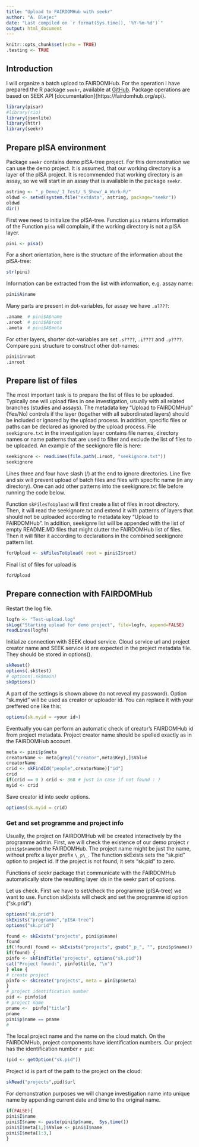 ```yaml
---
title: "Upload to FAIRDOMHub with seekr"
author: "A. Blejec"
date: "Last compiled on `r format(Sys.time(), '%Y-%m-%d')`"
output: html_document
---
```


```r
knitr::opts_chunk$set(echo = TRUE)
.testing <- TRUE
```

## Introduction

I will organize a batch upload to FAIRDOMHub. For the operation I have prepared the R package `seekr`, available at [GitHub](https://github.com/NIB-SI/seekr). Package operations are based on SEEK API [documentation]{https://fairdomhub.org/api}.

```r
library(pisar)
#library(rio)
library(jsonlite)
library(httr)
library(seekr)
```


## Prepare pISA environment

Package `seekr` contains demo pISA-tree project. For this demonstration we can use the demo project. It is assumed, that our working directory is a layer of the pISA project. It is recommended that working directory is an assay, so we will start in an assay that is available in the package `seekr`.

```r
astring <- "_p_Demo/_I_Test/_S_Show/_A_Work-R/"
oldwd <- setwd(system.file("extdata", astring, package="seekr"))
oldwd
dir()
```

First wee need to initialize the pISA-tree. Function `pisa` returns information of the Function `pisa` will complain, if the working directory is not a pISA layer.

```r
pini <- pisa()
```

For a short orientation, here is the structure of the information about the pISA-tree:

```r
str(pini)
```

Information can be extracted from the list with information, e.g. assay name: 
```r
pini$A$name
```

Many parts are present in dot-variables, for assay we have `.a????`:

```r
.aname  # pini$A$name
.aroot  # pini$A$root
.ameta  # pini$A$meta
```

For other layers, shorter dot-variables are set `.s????`, `.i????` and `.p????`. Compare `pini` structure to construct other dot-names:
```r
pini$inroot
.inroot
```

## Prepare list of files

The most important task is to prepare the list of files to be uploaded. Typically one will upload files in one investigation, usually with all related branches (studies and assays). The metadata key "Upload to FAIRDOMHub" (Yes/No) controls if the layer (together with all subordinated layers) should be included or ignored by the upload process. In addition,  specific files or paths can be declared as ignored by the upload process. 
File `seekignore.txt` in the investigation layer contains file names, directory names or name patterns that are used to filter and exclude the list of files to be uploaded. An example of the seekignore file is here:

```r
seekignore <- readLines(file.path(.iroot, "seekignore.txt"))
seekignore
```

Lines three and four have slash (/) at the end to ignore directories. Line five and six will prevent upload of batch files and files with specific name (in any directory). One can add other patterns into the seekignore.txt file before running the code below.

Function `skFilesToUpload` will first create a list of files in root directory. Then, it will read the seekignore.txt and extend it with patterns of layers that should not be uploaded according to metadata key "Upload to FAIRDOMHub".
In addition, seekignre list will be appended with the list of empty README.MD files that might clutter the FAIRDOMHub list of files.
Then it will filter it according to declarations in the combined seekignore pattern list.

```r
forUpload <- skFilesToUpload( root = pini$I$root)
```

Final list of files for upload is

```r
forUpload
```

## Prepare connection with FAIRDOMHub

Restart the log file.

```r
logfn <- "Test-upload.log"
skLog("Starting upload for demo project", file=logfn, append=FALSE)
readLines(logfn)
```

Initialize connection with SEEK cloud service. Cloud service url and project creator name and SEEK service id are expected in the project metadata file. They should be stored in options().

```r
skReset()
options(.sk$test)
# options(.sk$main)
skOptions()
```

A part of the settings is shown above (to not reveal my password). Option "sk.myid" will be used as creator or uploader id. You can replace it with your preffered one like this:

```r
options(sk.myid = <your id>)
```

Eventually you can perform an automatic check of creator's FAIRDOMHub id from project metadata. Project creator name should be spelled exactly as in the FAIRDOMHub account.

```r
meta <- pini$p$meta
creatorName <- meta[grepl("creator",meta$Key),]$Value
creatorName
crid <- skFindId("people",creatorName)["id"]
crid
if(crid == 0 ) crid <- 368 # just in case if not found : )
myid <- crid
```

Save creator id into seekr options.

```r
options(sk.myid = crid)
```


### Get and set programme and project info

Usually, the project on FAIRDOMHub will be created interactively by the programme admin. First, we will check the existence of our demo project `r pini$p$name`on the FAIRDOMHub. The project name might be just the name, without prefix a layer prefix `\_p\_`. The function skExists sets the "sk.pid" option to project id. If the project is not found, it sets "sk.pid" to zero.

Functions of seekr package that communicate with the FAIRDOMHub automatically store the resulting layer ids in the seekr part of options.

Let us check. First we have to set/check the programme (pISA-tree) we want to use. Function skExists will check and set the programme id option ("sk.prid")
```r
options("sk.prid")
skExists("programme","pISA-tree")
options("sk.prid")
```



```r
found <- skExists("projects", pini$p$name)
found
if(!found) found <- skExists("projects", gsub("_p_", "", pini$p$name))
if(found) {
pinfo <- skFindTitle("projects", options("sk.pid"))
cat("Project found:", pinfo$title, "\n")
} else {
# create project
pinfo <- skCreate("projects", meta = pini$p$meta)
}
# project identification number
pid <- pinfo$id
# project name
pname <-  pinfo["title"]
pname
pini$p$name == pname
#
```
The local project name and the name on the cloud match. On the FAIRDOMHub, project components have identification numbers. Our project has the identification number `r pid`:

```r
(pid <- getOption("sk.pid"))
```
Project id is part of the path to the project on the cloud:

```r
skRead("projects",pid)$url
```

For demonstration purposes we will change investigation name into unique name by appending current date and time to the original name.

```r
if(FALSE){
pini$I$name
pini$I$name <- paste(pini$p$name,  Sys.time())
pini$I$meta[1,]$Value <- pini$I$name
pini$I$meta[1:3,]
}
```

